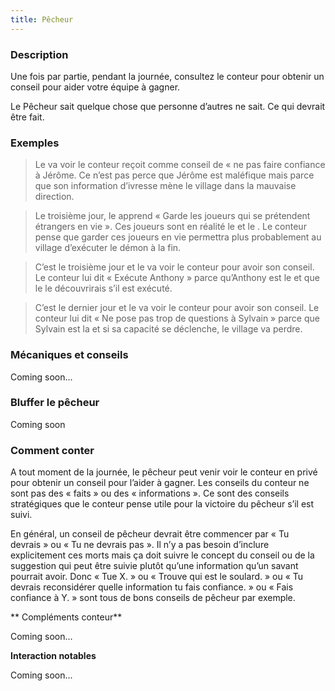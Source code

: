 ```yaml
---
title: Pêcheur
---
```



<Role PECHEUR header />

### Description

Une fois par partie, pendant la journée, consultez le conteur pour obtenir un conseil pour aider votre équipe à gagner.

Le Pêcheur sait quelque chose que personne d’autres ne sait. Ce qui devrait être fait. 

### Exemples

> Le <Role PECHEUR /> va voir le conteur reçoit comme conseil de « ne pas faire confiance à Jérôme. Ce n’est pas perce que Jérôme est maléfique mais parce que son information d’ivresse mène le village dans la mauvaise direction.

> Le troisième jour, le <Role PECHEUR /> apprend « Garde les joueurs qui se prétendent étrangers en vie ». Ces joueurs sont en réalité le <Role MALADROIT /> et le <Role PROPHETE_DE_L_EFFROI />. Le conteur pense que garder ces joueurs en vie permettra plus probablement au village d’exécuter le démon à la fin.

> C’est le troisième jour et le <Role PECHEUR /> va voir le conteur pour avoir son conseil. Le conteur lui dit « Exécute Anthony » parce qu’Anthony est le <Role SOULARD /> et que le <Role CROQUE_MORT /> le découvrirais s’il est exécuté.

> C’est le dernier jour et le <Role PECHEUR /> va voir le conteur pour avoir son conseil. Le conteur lui dit « Ne pose pas trop de questions à Sylvain » parce que Sylvain est la <Role BETE_DE_FOIRE /> et si sa capacité se déclenche, le village va perdre.

### Mécaniques et conseils

Coming soon...

### Bluffer le pêcheur

Coming soon

### Comment conter

A tout moment de la journée, le pêcheur peut venir voir le conteur en privé pour obtenir un conseil pour l’aider à gagner. Les conseils du conteur ne sont pas des « faits » ou des « informations ». Ce sont des conseils stratégiques que le conteur pense utile pour la victoire du pêcheur s’il est suivi.

En général, un conseil de pêcheur devrait être commencer par « Tu devrais » ou « Tu ne devrais pas ». Il n’y a pas besoin d’inclure explicitement ces morts mais ça doit suivre le concept du conseil ou de la suggestion qui peut être suivie plutôt qu’une information qu’un savant pourrait avoir. Donc « Tue X. » ou « Trouve qui est le soulard. » ou « Tu devrais reconsidérer quelle information tu fais confiance. » ou « Fais confiance à Y. » sont tous de bons conseils de pêcheur par exemple.

** Compléments conteur**

Coming soon...

**Interaction notables**

Coming soon...